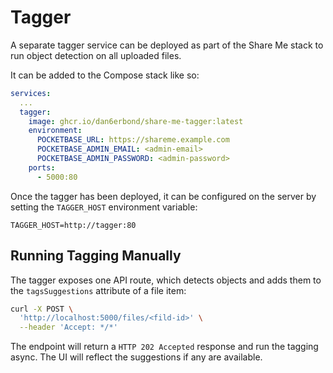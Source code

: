 
# Tagger

A separate tagger service can be deployed as part of the Share Me stack to run object detection on all uploaded files.

It can be added to the Compose stack like so:

```yml
services:
  ...
  tagger:
    image: ghcr.io/dan6erbond/share-me-tagger:latest
    environment:
      POCKETBASE_URL: https://shareme.example.com
      POCKETBASE_ADMIN_EMAIL: <admin-email>
      POCKETBASE_ADMIN_PASSWORD: <admin-password>
    ports:
      - 5000:80
```

Once the tagger has been deployed, it can be configured on the server by setting the `TAGGER_HOST` environment variable:

```
TAGGER_HOST=http://tagger:80
```

## Running Tagging Manually

The tagger exposes one API route, which detects objects and adds them to the `tagsSuggestions` attribute of a file item:

```bash
curl -X POST \
  'http://localhost:5000/files/<fild-id>' \
  --header 'Accept: */*'
```

The endpoint will return a `HTTP 202 Accepted` response and run the tagging async. The UI will reflect the suggestions if any are available.

